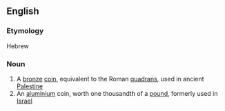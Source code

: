 ==English==

===Etymology===
Hebrew

===Noun===
{{en-noun|s|prutot|prutoth}}

# A [[bronze]] [[coin]], equivalent to the Roman [[quadrans]], used in ancient [[Palestine]]
# An [[aluminium]] coin, worth one thousandth of a [[pound]], formerly used in [[Israel]]
